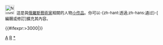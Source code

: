 <div class="notice metadata" id="stub" style="font-size: small;">[[File:Nuvola apps package graphics.svg|30px]]&nbsp;&nbsp;這是與[[俄羅斯]][[藝術家]]相關的人物[[Wikipedia:小作品|小作品]]。你可以-{zh-hant:透過;zh-hans:通过}-<span class="plainlinks">[{{fullurl:{{FULLPAGENAME}}|action=edit}} 編輯或修訂]</span>擴充其內容。</div><includeonly>[[Category:俄羅斯藝術家小作品|{{PAGENAME}}]]{{#ifexpr:{{PAGESIZE:{{FULLPAGENAME}}|R}}>3000|[[Category:字数已超过3000字节的小作品|{{PAGENAME}}]]}}</includeonly><noinclude>[[Category:俄羅斯人物小作品模板|A]][[Category:藝術家小作品模板|R]][[Category:俄羅斯藝術家小作品|*]]</noinclude>